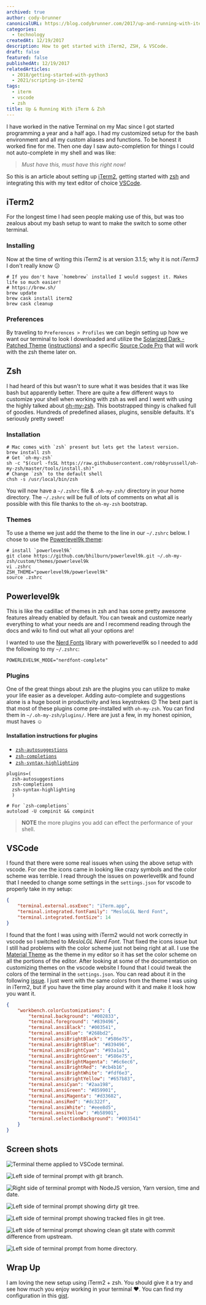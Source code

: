 ```yaml
---
archived: true
author: cody-brunner
canonicalURL: https://blog.codybrunner.com/2017/up-and-running-with-iterm-and-zsh
categories:
  - technology
createdAt: 12/19/2017
description: How to get started with iTerm2, ZSH, & VSCode.
draft: false
featured: false
publishedAt: 12/19/2017
relatedArticles:
  - 2018/getting-started-with-python3
  - 2021/scripting-in-iterm2
tags:
  - iterm
  - vscode
  - zsh
title: Up & Running With iTerm & Zsh
---
```




I have worked in the native Terminal on my Mac since I got started programming a year and a half ago. I had my customized setup for the bash environment and all my custom aliases and functions. To be honest it worked fine for me. Then one day I saw auto-completion for things I could not auto-complete in my shell and was like:

> _Must have this, must have this right now!_

So this is an article about setting up [iTerm2](https://www.iterm2.com/), getting started with [zsh](http://www.zsh.org/) and integrating this with my text editor of choice [VSCode](https://code.visualstudio.com/).

## iTerm2

For the longest time I had seen people making use of this, but was too zealous about my bash setup to want to make the switch to some other terminal.

### Installing

Now at the time of writing this iTerm2 is at version 3.1.5; why it is not _iTerm3_ I don't really know 😕

```shell
# If you don't have `homebrew` installed I would suggest it. Makes life so much easier!
# https://brew.sh/
brew update
brew cask install iterm2
brew cask cleanup
```

### Preferences

By traveling to `Preferences > Profiles` we can begin setting up how we want our terminal to look I downloaded and utilize the [Solarized Dark - Patched Theme](https://raw.githubusercontent.com/mbadolato/iTerm2-Color-Schemes/master/schemes/Solarized%20Dark%20-%20Patched.itermcolors) ([instructions](http://iterm2colorschemes.com/)) and a specific [Source Code Pro](https://github.com/powerline/fonts) that will work with the zsh theme later on.

## Zsh

I had heard of this but wasn't to sure what it was besides that it was like bash but apparently better. There are quite a few different ways to customize your shell when working with zsh as well and I went with using the highly talked about [oh-my-zsh](https://github.com/robbyrussell/oh-my-zsh). This bootstrapped thingy is chalked full of goodies. Hundreds of predefined aliases, plugins, sensible defaults. It's seriously pretty sweet!

### Installation

```shell
# Mac comes with `zsh` present but lets get the latest version.
brew install zsh
# Get `oh-my-zsh`
sh -c "$(curl -fsSL https://raw.githubusercontent.com/robbyrussell/oh-my-zsh/master/tools/install.sh)"
# Change `zsh` to the default shell
chsh -s /usr/local/bin/zsh
```

You will now have a `~/.zshrc` file & `.oh-my-zsh/` directory in your home directory. The `~/.zshrc` will be full of lots of comments on what all is possible with this file thanks to the `oh-my-zsh` bootstrap.

### Themes

To use a theme we just add the theme to the line in our `~/.zshrc` below. I chose to use the [Powerlevel9k theme](https://github.com/bhilburn/powerlevel9k):

```shell
# install `powerlevel9k`
git clone https://github.com/bhilburn/powerlevel9k.git ~/.oh-my-zsh/custom/themes/powerlevel9k
vi .zshrc
ZSH_THEME="powerlevel9k/powerlevel9k"
source .zshrc
```

## Powerlevel9k

This is like the cadillac of themes in zsh and has some pretty awesome features already enabled by default. You can tweak and customize nearly everything to what your needs are and I recommend reading through the docs and wiki to find out what all your options are!

I wanted to use the [Nerd Fonts](https://github.com/ryanoasis/nerd-fonts) library with powerlevel9k so I needed to add the following to my `~/.zshrc`:

```shell showLineNumbers title="~/.zshrc"
POWERLEVEL9K_MODE="nerdfont-complete"
```

### Plugins

One of the great things about zsh are the plugins you can utilize to make your life easier as a developer. Adding auto-complete and suggestions alone is a huge boost in productivity and less keystrokes 😉 The best part is that most of these plugins come pre-installed with `oh-my-zsh`. You can find them in `~/.oh-my-zsh/plugins/`. Here are just a few, in my honest opinion, must haves ☺️

#### Installation instructions for plugins

- [`zsh-autosuggestions`](https://github.com/zsh-users/zsh-autosuggestions/#oh-my-zsh)
- [`zsh-completions`](https://github.com/zsh-users/zsh-completions/#oh-my-zsh)
- [`zsh-syntax-highlighting`](https://github.com/zsh-users/zsh-syntax-highlighting/blob/master/INSTALL.md#oh-my-zsh)

```shell showLineNumbers title="~/.zshrc"
plugins=(
  zsh-autosuggestions
  zsh-completions
  zsh-syntax-highlighting
  )

# For `zsh-completions`
autoload -U compinit && compinit
```

> **NOTE** the more plugins you add can effect the performance of your shell.

## VSCode

I found that there were some real issues when using the above setup with vscode. For one the icons came in looking like crazy symbols and the color scheme was terrible. I read through the issues on powerlevel9k and found that I needed to change some settings in the `settings.json` for vscode to properly take in my setup:

```json showLineNumbers title="settings.json"
{
	"terminal.external.osxExec": "iTerm.app",
	"terminal.integrated.fontFamily": "MesloLGL Nerd Font",
	"terminal.integrated.fontSize": 14
}
```

I found that the font I was using with iTerm2 would not work correctly in vscode so I switched to _MesloLGL Nerd Font_. That fixed the icons issue but I still had problems with the color scheme just not being right at all. I use the [Material Theme](https://marketplace.visualstudio.com/items?itemName=Equinusocio.vsc-material-theme) as the theme in my editor so it has set the color scheme on all the portions of the editor. After looking at some of the documentation on customizing themes on the vscode website I found that I could tweak the colors of the terminal in the `settings.json`. You can read about it in the following [issue](https://github.com/bhilburn/powerlevel9k/issues/672). I just went with the same colors from the theme I was using in iTerm2, but if you have the time play around with it and make it look how you want it.

```json showLineNumbers title="settings.json"
{
	"workbench.colorCustomizations": {
		"terminal.background": "#002833",
		"terminal.foreground": "#839496",
		"terminal.ansiBlack": "#003541",
		"terminal.ansiBlue": "#268bd2",
		"terminal.ansiBrightBlack": "#586e75",
		"terminal.ansiBrightBlue": "#839496",
		"terminal.ansiBrightCyan": "#93a1a1",
		"terminal.ansiBrightGreen": "#586e75",
		"terminal.ansiBrightMagenta": "#6c6ec6",
		"terminal.ansiBrightRed": "#cb4b16",
		"terminal.ansiBrightWhite": "#fdf6e3",
		"terminal.ansiBrightYellow": "#657b83",
		"terminal.ansiCyan": "#2aa198",
		"terminal.ansiGreen": "#859901",
		"terminal.ansiMagenta": "#d33682",
		"terminal.ansiRed": "#dc322f",
		"terminal.ansiWhite": "#eee8d5",
		"terminal.ansiYellow": "#b58901",
		"terminal.selectionBackground": "#003541"
	}
}
```

## Screen shots

<Image
	alt='Terminal theme applied to VSCode terminal.'
	class='object-cover'
	fetchpriority='low'
	height={300}
	quality={100}
	src={image1}
	width={800}
/>

<Image
	alt='Left side of terminal prompt with git branch.'
	class='object-cover'
	fetchpriority='low'
	height={300}
	quality={100}
	src={image2}
	width={800}
/>

<Image
	alt='Right side of terminal prompt with NodeJS version, Yarn version, time and date.'
	class='object-cover'
	fetchpriority='low'
	height={300}
	quality={100}
	src={image3}
	width={800}
/>

<Image
	alt='Left side of terminal prompt showing dirty git tree.'
	class='object-cover'
	fetchpriority='low'
	height={300}
	quality={100}
	src={image4}
	width={800}
/>

<Image
	alt='Left side of terminal prompt showing tracked files in git tree.'
	class='object-cover'
	fetchpriority='low'
	height={300}
	quality={100}
	src={image5}
	width={800}
/>

<Image
	alt='Left side of terminal prompt showing clean git state with commit difference from upstream.'
	class='object-cover'
	fetchpriority='low'
	height={300}
	quality={100}
	src={image6}
	width={800}
/>

<Image
	alt='Left side of terminal prompt from home directory.'
	class='object-cover'
	fetchpriority='low'
	height={300}
	quality={100}
	src={image7}
	width={800}
/>

## Wrap Up

I am loving the new setup using iTerm2 + zsh. You should give it a try and see how much you enjoy working in your terminal ❤️. You can find my configuration in this [gist](https://gist.github.com/rockchalkwushock/eb0dcb5ecf2c8621d12db7ce0c15fcaa).

<Signature />

